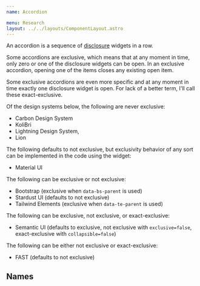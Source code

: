 ```yaml
---
name: Accordion

menu: Research
layout: ../../layouts/ComponentLayout.astro
---
```


An accordion is a sequence of
[disclosure](/components/disclosure.research)
widgets in a row.

Some accordions are exclusive,
which means that at any moment in time,
only zero or one of the disclosure widgets can be open.
In an exclusive accordion, opening one of the items
closes any existing open item.

Some exclusive accordions are even more specific
and at any moment in time
exactly one disclosure widget is open.
For lack of a better term, I'll call these exact-exclusive.

Of the design systems below, the following are never exclusive:
* Carbon Design System
* KoliBri
* Lightning Design System,
* Lion

The following defaults to not exclusive, but exclusivity behavior of any
sort can be implemented in the code using the widget:
* Material UI

The following can be exclusive or not exclusive:
* Bootstrap (exclusive when `data-bs-parent` is used)
* Stardust UI (defaults to not exclusive)
* Tailwind Elements (exclusive when `data-te-parent` is used)

The following can be exclusive, not exclusive, or exact-exclusive:
* Semantic UI (defaults to exclusive, not exclusive with `exclusive=false`, exact-exclusive with `collapsible=false`)

The following can be either not exclusive or exact-exclusive:
* FAST (defaults to not exclusive)


## Names

<ComponentCoverage component="Accordion" />
